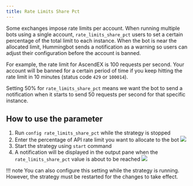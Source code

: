 ```yaml
---
title: Rate Limits Share Pct
---
```


Some exchanges impose rate limits per account. When running multiple bots using a single account, `rate_limits_share_pct` users to set a certain percentage of the total limit to each instance. When the bot is near the allocated limit, Hummingbot sends a notification as a warning so users can adjust their configuration before the account is banned.

For example, the rate limit for AscendEX is 100 requests per second. Your account will be banned for a certain period of time if you keep hitting the rate limit in 10 minutes (status code `429` or `100014`).

Setting 50% for `rate_limits_share_pct` means we want the bot to send a notification when it starts to send 50 requests per second for that specific instance.

## How to use the parameter

1. Run `config rate_limits_share_pct` while the strategy is stopped
2. Enter the percentage of API rate limit you want to allocate to the bot
   ![](/assets/img/rate-limits-share-pct-prompt.png)
3. Start the strategy using `start` command
4. A notification will be displayed in the output pane when the `rate_limits_share_pct` value is about to be reached
   ![](/assets/img/rate-limits-share-pct-message.png)

!!! note
You can also configure this setting while the strategy is running. However, the strategy must be restarted for the changes to take effect.
